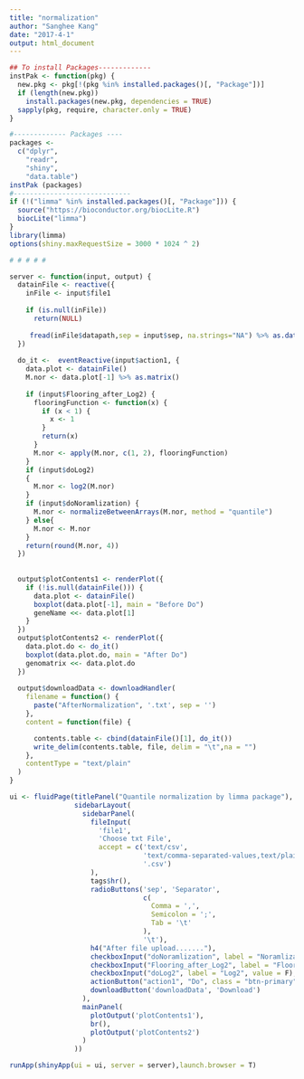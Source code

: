 ```yaml
---
title: "normalization"
author: "Sanghee Kang"
date: "2017-4-1"
output: html_document
---
```


```r
## To install Packages-------------
instPak <- function(pkg) {
  new.pkg <- pkg[!(pkg %in% installed.packages()[, "Package"])]
  if (length(new.pkg))
    install.packages(new.pkg, dependencies = TRUE)
  sapply(pkg, require, character.only = TRUE)
}

#------------- Packages ----
packages <-
  c("dplyr",
    "readr",
    "shiny",
    "data.table")
instPak (packages)
#-----------------------------
if (!("limma" %in% installed.packages()[, "Package"])) {
  source("https://bioconductor.org/biocLite.R")
  biocLite("limma")
}
library(limma)
options(shiny.maxRequestSize = 3000 * 1024 ^ 2)

# # # # #

server <- function(input, output) {
  datainFile <- reactive({
    inFile <- input$file1
    
    if (is.null(inFile))
      return(NULL)
    
     fread(inFile$datapath,sep = input$sep, na.strings="NA") %>% as.data.frame()
  })
  
  do_it <-  eventReactive(input$action1, {
    data.plot <- datainFile()
    M.nor <- data.plot[-1] %>% as.matrix()
    
    if (input$Flooring_after_Log2) {
      flooringFunction <- function(x) {
        if (x < 1) {
          x <- 1
        }
        return(x)
      }
      M.nor <- apply(M.nor, c(1, 2), flooringFunction)
    }
    if (input$doLog2)
    {
      M.nor <- log2(M.nor)
    }
    if (input$doNoramlization) {
      M.nor <- normalizeBetweenArrays(M.nor, method = "quantile")
    } else{
      M.nor <- M.nor
    }
    return(round(M.nor, 4))
  })
  
  
  output$plotContents1 <- renderPlot({
    if (!is.null(datainFile())) {
      data.plot <- datainFile()
      boxplot(data.plot[-1], main = "Before Do")
      geneName <<- data.plot[1]
    }
  })
  output$plotContents2 <- renderPlot({
    data.plot.do <- do_it()
    boxplot(data.plot.do, main = "After Do")
    genomatrix <<- data.plot.do
  })
  
  output$downloadData <- downloadHandler(
    filename = function() {
      paste("AfterNormalization", '.txt', sep = '')
    },
    content = function(file) {

      contents.table <- cbind(datainFile()[1], do_it())
      write_delim(contents.table, file, delim = "\t",na = "")
    },
    contentType = "text/plain"
  )
}

ui <- fluidPage(titlePanel("Quantile normalization by limma package"),
                sidebarLayout(
                  sidebarPanel(
                    fileInput(
                      'file1',
                      'Choose txt File',
                      accept = c('text/csv',
                                 'text/comma-separated-values,text/plain',
                                 '.csv')
                    ),
                    tags$hr(),
                    radioButtons('sep', 'Separator',
                                 c(
                                   Comma = ',',
                                   Semicolon = ';',
                                   Tab = '\t'
                                 ),
                                 '\t'),
                    h4("After file upload......."),
                    checkboxInput("doNoramlization", label = "Noramlization", value = TRUE),
                    checkboxInput("Flooring_after_Log2", label = "Flooring under 1", value = F),
                    checkboxInput("doLog2", label = "Log2", value = F),
                    actionButton("action1", "Do", class = "btn-primary"),
                    downloadButton('downloadData', 'Download')
                  ),
                  mainPanel(
                    plotOutput('plotContents1'),
                    br(),
                    plotOutput('plotContents2')
                  )
                ))

runApp(shinyApp(ui = ui, server = server),launch.browser = T)

```
